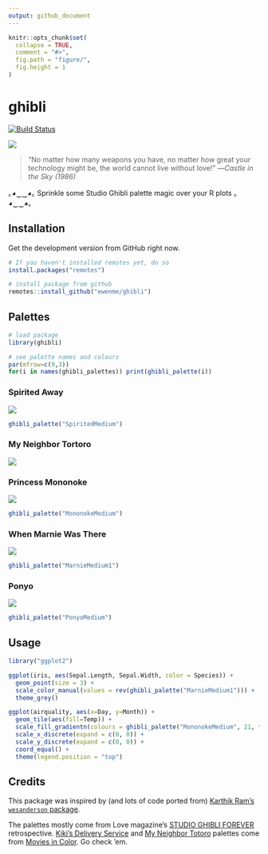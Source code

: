 ```yaml
---
output: github_document
---
```


```r
knitr::opts_chunk$set(
  collapse = TRUE,
  comment = "#>",
  fig.path = "figure/",
  fig.height = 1
)
```

# ghibli 

[![Build Status](https://travis-ci.org/ewenme/ghibli.png)](https://travis-ci.org/ewenme/ghibli) 

![](ghibli.jpg)

> “No matter how many weapons you have, no matter how great your technology might be, the world cannot live without love!”
—*Castle in the Sky (1986)*

｡◕‿‿◕｡  Sprinkle some Studio Ghibli palette magic over your R plots  ｡◕‿‿◕｡

## Installation

Get the development version from GitHub right now. 

```r
# If you haven't installed remotes yet, do so
install.packages("remotes")

# install package from github
remotes::install_github("ewenme/ghibli")
```

## Palettes

```r
# load package
library(ghibli)

# see palette names and colours
par(mfrow=c(9,3))
for(i in names(ghibli_palettes)) print(ghibli_palette(i))
```

### Spirited Away 

![](https://vice-images.vice.com/images/content-images-crops/2016/07/19/spirited-away-ghibli-miyazaki-15th-15-year-anniversary-best-animation-hannah-ewens-body-image-1468945005-size_1000.jpg?output-quality=75.jpg)

```r
ghibli_palette("SpiritedMedium")
```

### My Neighbor Tortoro

![](http://78.media.tumblr.com/1d93af19859c5d79bd9ce518eedeeb91/tumblr_mv2zrkquSJ1s6aghro1_1280.jpg)

### Princess Mononoke

![](http://www.animationmagazine.net/wordpress/wp-content/uploads/Princess-Mononoke-post2.jpg)

```r
ghibli_palette("MononokeMedium")
```

### When Marnie Was There

![](http://cinema.pfpca.org/sites/cinema/files/films/Marnie_A.jpg)

```r
ghibli_palette("MarnieMedium1")
```

### Ponyo

![](https://entropymag.org/wp-content/uploads/2015/10/Ponyo-screencaps-ponyo-on-the-cliff-by-the-sea-30547658-1920-1080.png)

```r
ghibli_palette("PonyoMedium")
```

## Usage

```r
library("ggplot2")

ggplot(iris, aes(Sepal.Length, Sepal.Width, color = Species)) +
  geom_point(size = 3) +
  scale_color_manual(values = rev(ghibli_palette("MarnieMedium1"))) +
  theme_grey()
```

```r

ggplot(airquality, aes(x=Day, y=Month)) +
  geom_tile(aes(fill=Temp)) +
  scale_fill_gradientn(colours = ghibli_palette("MononokeMedium", 21, type = "continuous")) +
  scale_x_discrete(expand = c(0, 0)) +
  scale_y_discrete(expand = c(0, 0)) +
  coord_equal() +
  theme(legend.position = "top")
```

## Credits

This package was inspired by (and lots of code ported from) [Karthik Ram's `wesanderson` package](https://github.com/karthik/wesanderson). 

The palettes mostly come from Love magazine's [STUDIO GHIBLI FOREVER](http://www.thelovemagazine.co.uk/posts/6584/in-photos-guess-who-s-back-retrospective-of-studio-ghibli-forever-is-here) retrospective. [Kiki's Delivery Service](http://moviesincolor.com/post/64877406577/hayao-miyazaki-week-kikis-delivery-service-1989) and [My Neighbor Totoro](http://moviesincolor.com/post/64786383878/hayao-miyazaki-week-my-neighbor-totoro-1988) palettes come from [Movies in Color](http://moviesincolor.com/). Go check 'em.
